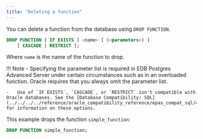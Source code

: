 ```yaml
---
title: "Deleting a function"
---
```


<div id="deleting_a_function" class="registered_link"></div>

You can delete a function from the database using `DROP FUNCTION`.

```sql
DROP FUNCTION [ IF EXISTS ] <name> [ (<parameters>) ]
    [ CASCADE | RESTRICT ];
```

Where `name` is the name of the function to drop.

!!! Note
    -   Specifying the parameter list is required in EDB Postgres Advanced Server under certain circumstances such as in an overloaded function. Oracle requires that you always omit the parameter list.

    -   Use of `IF EXISTS`, `CASCADE`, or `RESTRICT` isn't compatible with Oracle databases. See the [Database Compatibility: SQL](../../../../reference/oracle_compatibility_reference/epas_compat_sql/47_drop_function) for information on these options.

This example drops the function `simple_function`:

```sql
DROP FUNCTION simple_function;
```
